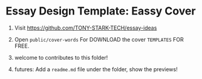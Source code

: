 # Essay Design Template: Eassy Cover

1. Visit https://github.com/TONY-STARK-TECH/essay-ideas

2. Open `public/cover-words` For DOWNLOAD the cover `TEMPLATES` FOR FREE.

3. welcome to contributes to this folder!

4. futures: Add a `readme.md` file under the folder, show the previews!

